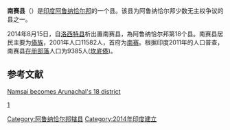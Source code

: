 {{Infobox India district
|Name = 南赛
|Local = Namsai district
|State = 阿鲁纳恰尔邦
|Division = 
|HQ = {{link-en|南赛镇|Namsai, Arunachal Pradesh|南赛}}
|Map = 
|Coordinates =
|established_date       = {{Start date|2014|11|25|df=yes}}
|Area = 1587
|Population = 95950
|Year = 2011
|Density = 
|Urban =
|Literacy = 
|SexRatio = 
|Collector =
|Tehsils =
|LokSabha = 
|Assembly = 
|Highways = 
|Rain=
|Vehicle=
| postal_code             = 792103
| area_code               = 03806
| registration_plate      = AR-11
|Website = https://namsai.nic.in/
}}
'''南赛县'''（{{lang-en|Namsai district}}）是[[印度|印度]][[阿鲁纳恰尔邦|阿鲁纳恰尔邦]]的一个县。该县为阿鲁纳恰尔邦少数无主权争议的县之一。

2014年8月15日，自[[洛西特县|洛西特县]]析出置南赛县，為阿鲁纳恰尔邦第18个县。南赛县居民主要为[[傣族|傣族]]，2001年人口11582人，首府为[[南赛|南赛]]。根据印度2011年的人口普查，南赛县[[在册部落|在册部落]]人口为9385人([[坎底傣|坎底傣]])。

==参考文献==
{{reflist}}

[http://timesofindia.indiatimes.com/city/guwahati/Namsai-becomes-Arunachals-18th-district/articleshow/40326969.cms Namsai becomes Arunachal's 18 district]{{Wayback|url=http://timesofindia.indiatimes.com/city/guwahati/Namsai-becomes-Arunachals-18th-district/articleshow/40326969.cms |date=20140820161142 }} 

[http://ourhero.in/population/sub-districts/namsai-sub-dist-1732#SC&ST]{{Wayback|url=http://ourhero.in/population/sub-districts/namsai-sub-dist-1732#SC&ST |date=20141213222341 }}
{{Arunachal Pradesh}}
[[Category:阿鲁纳恰尔邦辖县|Category:阿鲁纳恰尔邦辖县]]
[[Category:2014年印度建立|Category:2014年印度建立]]